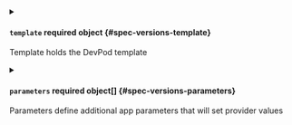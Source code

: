 


<details className="config-field" data-expandable="true">
<summary>

#### `template` <span className="config-field-required" data-required="false">required</span> <span className="config-field-type">object</span> <span className="config-field-default"></span> <span className="config-field-enum"></span> {#spec-versions-template}

Template holds the DevPod template

</summary>

<PartialTemplatereference />


</details>



<details className="config-field" data-expandable="true">
<summary>

#### `parameters` <span className="config-field-required" data-required="false">required</span> <span className="config-field-type">object[]</span> <span className="config-field-default"></span> <span className="config-field-enum"></span> {#spec-versions-parameters}

Parameters define additional app parameters that will set provider values

</summary>

<PartialParametersreference />


</details>


<PartialVersion />
